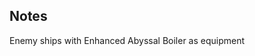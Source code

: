 {{EnemyEquipmentInfoKai|Enhanced Abyssal Boiler}}

==Notes==
<categorytree mode=pages depth=0>Enemy ships with Enhanced Abyssal Boiler as equipment</categorytree>

{{EnemyEquipmentList}}